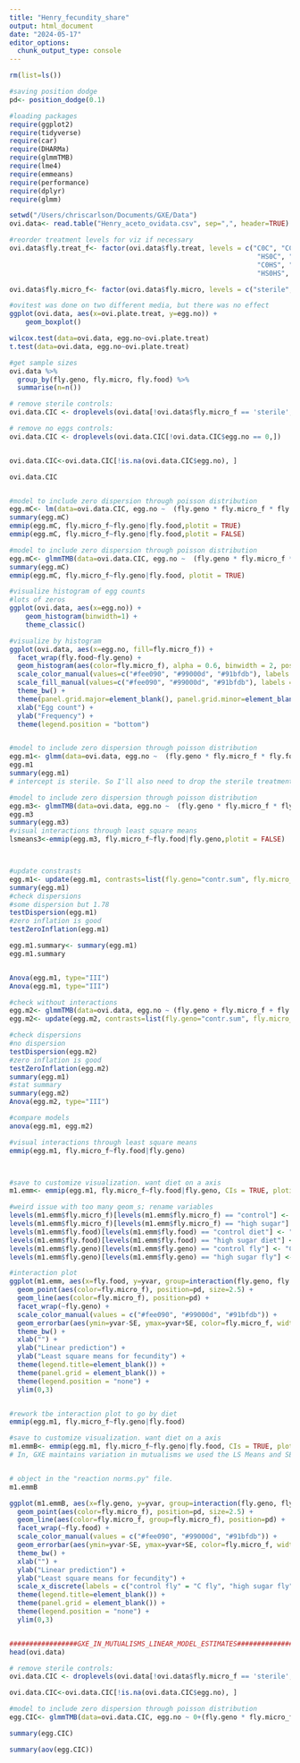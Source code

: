 ```yaml
---
title: "Henry_fecundity_share"
output: html_document
date: "2024-05-17"
editor_options: 
  chunk_output_type: console
---
```


```r
rm(list=ls())

#saving position dodge
pd<- position_dodge(0.1)

#loading packages
require(ggplot2)
require(tidyverse)
require(car)
require(DHARMa)
require(glmmTMB)
require(lme4)
require(emmeans)
require(performance)
require(dplyr)
require(glmm)

setwd("/Users/chriscarlson/Documents/GXE/Data")
ovi.data<- read.table("Henry_aceto_ovidata.csv", sep=",", header=TRUE)

#reorder treatment levels for viz if necessary
ovi.data$fly.treat_f<- factor(ovi.data$fly.treat, levels = c("C0C", "CCC", "CHSC", 
                                                              "HS0C", "HSCC", "HSHSC", 
                                                              "C0HS", "CCHS", "CHSHS", 
                                                              "HS0HS", "HSCHS", "HSHSHS"))

ovi.data$fly.micro_f<- factor(ovi.data$fly.micro, levels = c("sterile", "control", "high sugar"))

#ovitest was done on two different media, but there was no effect
ggplot(ovi.data, aes(x=ovi.plate.treat, y=egg.no)) + 
    geom_boxplot()

wilcox.test(data=ovi.data, egg.no~ovi.plate.treat)
t.test(data=ovi.data, egg.no~ovi.plate.treat)

#get sample sizes
ovi.data %>%
  group_by(fly.geno, fly.micro, fly.food) %>%
  summarise(n=n())

# remove sterile controls: 
ovi.data.CIC <- droplevels(ovi.data[!ovi.data$fly.micro_f == 'sterile',])

# remove no eggs controls: 
ovi.data.CIC <- droplevels(ovi.data.CIC[!ovi.data.CIC$egg.no == 0,])


ovi.data.CIC<-ovi.data.CIC[!is.na(ovi.data.CIC$egg.no), ]

ovi.data.CIC


#model to include zero dispersion through poisson distribution
egg.mC<- lm(data=ovi.data.CIC, egg.no ~  (fly.geno * fly.micro_f * fly.food ) )
summary(egg.mC)
emmip(egg.mC, fly.micro_f~fly.geno|fly.food,plotit = TRUE)
emmip(egg.mC, fly.micro_f~fly.geno|fly.food,plotit = FALSE)

#model to include zero dispersion through poisson distribution
egg.mC<- glmmTMB(data=ovi.data.CIC, egg.no ~  (fly.geno * fly.micro_f * fly.food ) + (1|plate.no), zi=~1, family=poisson)
summary(egg.mC)
emmip(egg.mC, fly.micro_f~fly.geno|fly.food, plotit = TRUE)

#visualize histogram of egg counts
#lots of zeros 
ggplot(ovi.data, aes(x=egg.no)) + 
    geom_histogram(binwidth=1) +
    theme_classic() 

#visualize by histogram
ggplot(ovi.data, aes(x=egg.no, fill=fly.micro_f)) + 
  facet_wrap(fly.food~fly.geno) +
  geom_histogram(aes(color=fly.micro_f), alpha = 0.6, binwidth = 2, position="dodge") + 
  scale_color_manual(values=c("#fee090", "#99000d", "#91bfdb"), labels = c("sterile", "C Aceto", "HS Aceto")) + 
  scale_fill_manual(values=c("#fee090", "#99000d", "#91bfdb"), labels = c("sterile", "C Aceto", "HS Aceto")) + 
  theme_bw() + 
  theme(panel.grid.major=element_blank(), panel.grid.minor=element_blank()) + 
  xlab("Egg count") + 
  ylab("Frequency") + 
  theme(legend.position = "bottom")


#model to include zero dispersion through poisson distribution
egg.m1<- glmm(data=ovi.data, egg.no ~  (fly.geno * fly.micro_f * fly.food ) + (1|plate.no), zi=~1, family=poisson)
egg.m1
summary(egg.m1)
# intercept is sterile. So I'll also need to drop the sterile treatments, with the reference as C.C.C. estimates are deviations from this. 

#model to include zero dispersion through poisson distribution
egg.m3<- glmmTMB(data=ovi.data, egg.no ~  (fly.geno * fly.micro_f * fly.food ) , zi=~1, family=poisson)
egg.m3
summary(egg.m3)
#visual interactions through least square means 
lsmeans3<-emmip(egg.m3, fly.micro_f~fly.food|fly.geno,plotit = FALSE)



#update constrasts
egg.m1<- update(egg.m1, contrasts=list(fly.geno="contr.sum", fly.micro_f="contr.sum", fly.food="contr.sum"))
summary(egg.m1)
#check dispersions
#some dispersion but 1.78
testDispersion(egg.m1)
#zero inflation is good 
testZeroInflation(egg.m1)

egg.m1.summary<- summary(egg.m1)
egg.m1.summary


Anova(egg.m1, type="III")
Anova(egg.m1, type="III")

#check without interactions
egg.m2<- glmmTMB(data=ovi.data, egg.no ~ (fly.geno + fly.micro_f + fly.food ) + (1|plate.no), zi=~1, family=poisson)
egg.m2<- update(egg.m2, contrasts=list(fly.geno="contr.sum", fly.micro_f="contr.sum", fly.food="contr.sum"))

#check dispersions
#no dispersion
testDispersion(egg.m2)
#zero inflation is good 
testZeroInflation(egg.m2)
summary(egg.m1)
#stat summary
summary(egg.m2)
Anova(egg.m2, type="III")

#compare models
anova(egg.m1, egg.m2)

#visual interactions through least square means 
emmip(egg.m1, fly.micro_f~fly.food|fly.geno)



#save to customize visualization. want diet on a axis 
m1.emm<- emmip(egg.m1, fly.micro_f~fly.food|fly.geno, CIs = TRUE, plotit=FALSE)

#weird issue with too many geom_s; rename variables 
levels(m1.emm$fly.micro_f)[levels(m1.emm$fly.micro_f) == "control"] <- "C Aceto"
levels(m1.emm$fly.micro_f)[levels(m1.emm$fly.micro_f) == "high sugar"] <- "HS Aceto"
levels(m1.emm$fly.food)[levels(m1.emm$fly.food) == "control diet"] <- "C diet"
levels(m1.emm$fly.food)[levels(m1.emm$fly.food) == "high sugar diet"] <- "HS diet"
levels(m1.emm$fly.geno)[levels(m1.emm$fly.geno) == "control fly"] <- "C fly"
levels(m1.emm$fly.geno)[levels(m1.emm$fly.geno) == "high sugar fly"] <- "HS fly"

#interaction plot 
ggplot(m1.emm, aes(x=fly.food, y=yvar, group=interaction(fly.geno, fly.micro_f))) + 
  geom_point(aes(color=fly.micro_f), position=pd, size=2.5) + 
  geom_line(aes(color=fly.micro_f), position=pd) +
  facet_wrap(~fly.geno) + 
  scale_color_manual(values = c("#fee090", "#99000d", "#91bfdb")) + 
  geom_errorbar(aes(ymin=yvar-SE, ymax=yvar+SE, color=fly.micro_f, width=0.1), position = pd) +
  theme_bw() + 
  xlab("") + 
  ylab("Linear prediction") +
  ylab("Least square means for fecundity") + 
  theme(legend.title=element_blank()) + 
  theme(panel.grid = element_blank()) +
  theme(legend.position = "none") +
  ylim(0,3) 


#rework tbe interaction plot to go by diet 
emmip(egg.m1, fly.micro_f~fly.geno|fly.food)

#save to customize visualization. want diet on a axis 
m1.emmB<- emmip(egg.m1, fly.micro_f~fly.geno|fly.food, CIs = TRUE, plotit=FALSE)
# In, GXE maintains variation in mutualisms we used the LS Means and SE's from the m1.emmB 


# object in the "reaction norms.py" file. 
m1.emmB

ggplot(m1.emmB, aes(x=fly.geno, y=yvar, group=interaction(fly.geno, fly.micro_f))) + 
  geom_point(aes(color=fly.micro_f), position=pd, size=2.5) + 
  geom_line(aes(color=fly.micro_f, group=fly.micro_f), position=pd) +
  facet_wrap(~fly.food) + 
  scale_color_manual(values = c("#fee090", "#99000d", "#91bfdb")) + 
  geom_errorbar(aes(ymin=yvar-SE, ymax=yvar+SE, color=fly.micro_f, width=0.1), position = pd) +
  theme_bw() + 
  xlab("") + 
  ylab("Linear prediction") +
  ylab("Least square means for fecundity") + 
  scale_x_discrete(labels = c("control fly" = "C fly", "high sugar fly" = "HS fly")) +
  theme(legend.title=element_blank()) + 
  theme(panel.grid = element_blank()) +
  theme(legend.position = "none") +
  ylim(0,3) 


#################GXE_IN_MUTUALISMS_LINEAR_MODEL_ESTIMATES#########################
head(ovi.data)

# remove sterile controls: 
ovi.data.CIC <- droplevels(ovi.data[!ovi.data$fly.micro_f == 'sterile',])

ovi.data.CIC<-ovi.data.CIC[!is.na(ovi.data.CIC$egg.no), ]

#model to include zero dispersion through poisson distribution
egg.CIC<- glmmTMB(data=ovi.data.CIC, egg.no ~ 0+(fly.geno * fly.micro_f * fly.food ) + (1|plate.no), zi=~1, family=poisson)

summary(egg.CIC)

summary(aov(egg.CIC))





```
